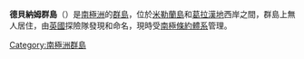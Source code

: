 {{Coord|68|08|S|67|07|W|source:GNIS|display=title}}

'''德貝納姆群島'''（{{lang-en|Debenham Islands}}）是[[南極洲|南極洲]]的[[群島|群島]]，位於[[米勒蘭島|米勒蘭島]]和[[葛拉漢地|葛拉漢地]]西岸之間，群島上無人居住，由[[英國|英國]]探險隊發現和命名，現時受[[南極條約體系|南極條約體系]]管理。

{{DEFAULTSORT:Debenham Islands}}
[[Category:南極洲群島|Category:南極洲群島]]


{{FallièresCoast-geo-stub}}